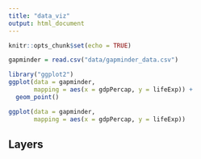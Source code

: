 ```yaml
---
title: "data_viz"
output: html_document
---
```


```r
knitr::opts_chunk$set(echo = TRUE)
```

```r
gapminder = read.csv("data/gapminder_data.csv")
```


```r
library("ggplot2")
ggplot(data = gapminder,
       mapping = aes(x = gdpPercap, y = lifeExp)) +
  geom_point()
```

```r
ggplot(data = gapminder,
       mapping = aes(x = gdpPercap, y = lifeExp)) 
```

## Layers